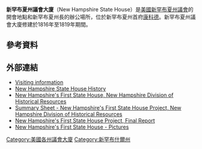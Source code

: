 {{Infobox building
| name                     =新罕布夏州議會大廈
| image                    = New_Hampshire_State_House_7.JPG
| image_size               = 350px
| caption                  =議會大廈
| location                 = {{USA}}[[新罕布夏州|新罕布夏州]][[康科德_(新罕布夏州)|康科德]]
| coordinates              = {{coord|43.206748|-71.538127|region:US_type:landmark|display=title}}
| map_type                 = 
| start_date               = 
| completion_date          = 
| building_type            = 政府機關
| antenna_spire            = 
| roof                     = 
| floor_count              = 
| elevator_count           =
| cost                     =
| floor_area               = <!-- {{convert||sqft|abbr=on}} -->
| architect                =
| structural_engineer      =
| main_contractor          =
| developer                =
| owner                    = 新罕布夏州
| management               = 新罕布夏州
}}
'''新罕布夏州議會大廈'''（New Hampshire State House）是[[美國|美國]][[新罕布夏州|新罕布夏州]][[新罕布什尔州议会|議會]]的開會地點和新罕布夏州長的辦公場所，位於新罕布夏州首府[[康科德_(新罕布夏州)|康科德]]。新罕布夏州議會大廈修建於1816年至1819年期間。

==參考資料==
{{reflist}}
==外部連結==
{{Commons category|New Hampshire State Capitol}}
* [http://www.ci.concord.nh.us/Tourdest/statehs/concordv2.asp?siteindx=Z30,20 Visiting information] {{Wayback|url=http://www.ci.concord.nh.us/Tourdest/statehs/concordv2.asp?siteindx=Z30,20 |date=20110719044824 }}
* [http://www.nh.gov/nhinfo/sthouse.html New Hampshire State House History] {{Wayback|url=http://www.nh.gov/nhinfo/sthouse.html |date=20130928041459 }}
* [http://www.nh.gov/nhdhr/programs/state_house.htm New Hampshire's First State House, New Hampshire Division of Historical Resources] {{Wayback|url=http://www.nh.gov/nhdhr/programs/state_house.htm |date=20220306053653 }}
* [http://www.nh.gov/nhdhr/programs/documents/fsh_summary_2012.pdf Summary Sheet - New Hampshire's First State House Project, New Hampshire Division of Historical Resources] {{Wayback|url=http://www.nh.gov/nhdhr/programs/documents/fsh_summary_2012.pdf |date=20220306054043 }}
* [http://www.nh.gov/nhdhr/programs/documents/fsh_final_report.pdf New Hampshire's First State House Project, Final Report] {{Wayback|url=http://www.nh.gov/nhdhr/programs/documents/fsh_final_report.pdf |date=20220305212928 }}
* [http://www.nh.gov/nhdhr/programs/documents/fsh_conjectured_full_landscape.pdf New Hampshire's First State House - Pictures] {{Wayback|url=http://www.nh.gov/nhdhr/programs/documents/fsh_conjectured_full_landscape.pdf |date=20170223064232 }}



{{US State Capitols}}
[[Category:美國各州議會大廈|Category:美國各州議會大廈]]
[[Category:新罕布什爾州|Category:新罕布什爾州]]